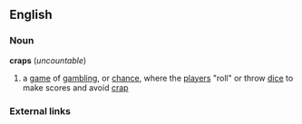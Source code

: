  {{rfc}}
== English ==
=== Noun ===
'''craps''' (''uncountable'')
# a [[game]] of [[gambling]], or [[chance]], where the [[player]]s "roll" or throw [[dice]] to make scores and avoid [[crap]]
=== External links ===
{{pedialite}}